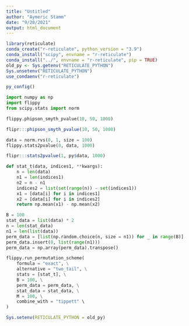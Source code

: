 ```yaml
---
title: "Untitled"
author: "Aymeric Stamm"
date: "9/20/2021"
output: html_document
---
```


```r
library(reticulate)
conda_create("r-reticulate", python_version = "3.9")
conda_install("scipy", envname = "r-reticulate")
conda_install("../", envname = "r-reticulate", pip = TRUE)
old_py <- Sys.getenv("RETICULATE_PYTHON")
Sys.unsetenv("RETICULATE_PYTHON")
use_condaenv("r-reticulate")
```

```r
py_config()
```

```python
import numpy as np
import flippy
from scipy.stats import norm
```

```python
flippy.phipson_smyth_pvalue(10, 50, 1000)
```

```r
flipr:::phipson_smyth_pvalue(10, 50, 1000)
```

```python
data = norm.rvs(0, 1, size = 100)
flippy.stats2pvalue(0, data, 1000)
```

```r
flipr:::stats2pvalue(1, py$data, 1000)
```

```python
def stat_t(data, indices1, **kwargs):
    n = len(data)
    n1 = len(indices1)
    n2 = n - n1
    indices2 = list(set(range(n)) - set(indices1))
    x1 = [data[i] for i in indices1]
    x2 = [data[i] for i in indices2]
    return np.mean(x1) - np.mean(x2)
```

```python
B = 100
stat_data = list(data) * 2
n = len(stat_data)
n1 = len(list(data))
perm_data = [list(np.random.choice(n, size = n1)) for _ in range(B)]
perm_data.insert(0, list(range(n1)))
perm_data = np.array(perm_data).transpose()
```

```python
flippy.run_permutation_scheme(
    formula = "exact", \
    alternative = "two_tail", \
    stats = [stat_t], \
    B = 100, \
    perm_data = perm_data, \
    stat_data = stat_data, \
    M = 100, \
    combine_with = "tippett" \
)
```

```r
Sys.setenv(RETICULATE_PYTHON = old_py)
```
